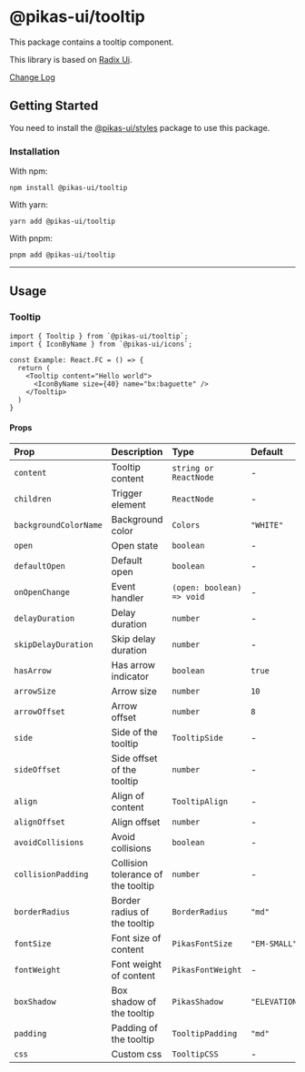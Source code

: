 

<NextSeo title="Tooltip" />

# @pikas-ui/tooltip

This package contains a tooltip component.

This library is based on [Radix Ui](https://www.radix-ui.com/).

<a href="https://github.com/Achaak/pikas/blob/main/packages/ui/tooltip/CHANGELOG.md">
  Change Log
</a>

## Getting Started

You need to install the <a href={stylesLink}>@pikas-ui/styles</a> package to use this package.

### Installation

With npm:

```
npm install @pikas-ui/tooltip
```

With yarn:

```
yarn add @pikas-ui/tooltip
```

With pnpm:

```
pnpm add @pikas-ui/tooltip
```

---

## Usage

### Tooltip

<TooltipExample />

```tsx
import { Tooltip } from `@pikas-ui/tooltip`;
import { IconByName } from `@pikas-ui/icons`;

const Example: React.FC = () => {
  return (
    <Tooltip content="Hello world">
      <IconByName size={40} name="bx:baguette" />
    </Tooltip>
  )
}
```


#### Props

| Prop                  | Description                        | Type                      | Default         |
| :-------------------- | :--------------------------------- | :------------------------ | :-------------- |
| `content`             | Tooltip content                    | `string or ReactNode`     | -               |
| `children`            | Trigger element                    | `ReactNode`               | -               |
| `backgroundColorName` | Background color                   | `Colors`                  | `"WHITE"`       |
| `open`                | Open state                         | `boolean`                 | -               |
| `defaultOpen`         | Default open                       | `boolean`                 | -               |
| `onOpenChange`        | Event handler                      | `(open: boolean) => void` | -               |
| `delayDuration`       | Delay duration                     | `number`                  | -               |
| `skipDelayDuration`   | Skip delay duration                | `number`                  | -               |
| `hasArrow`            | Has arrow indicator                | `boolean`                 | `true`          |
| `arrowSize`           | Arrow size                         | `number`                  | `10`            |
| `arrowOffset`         | Arrow offset                       | `number`                  | `8`             |
| `side`                | Side of the tooltip                | `TooltipSide`             | -               |
| `sideOffset`          | Side offset of the tooltip         | `number`                  | -               |
| `align`               | Align of content                   | `TooltipAlign`            | -               |
| `alignOffset`         | Align offset                       | `number`                  | -               |
| `avoidCollisions`     | Avoid collisions                   | `boolean`                 | -               |
| `collisionPadding`    | Collision tolerance of the tooltip | `number`                  | -               |
| `borderRadius`        | Border radius of the tooltip       | `BorderRadius`            | `"md"`          |
| `fontSize`            | Font size of content               | `PikasFontSize`           | `"EM-SMALL"`    |
| `fontWeight`          | Font weight of content             | `PikasFontWeight`         | -               |
| `boxShadow`           | Box shadow of the tooltip          | `PikasShadow`             | `"ELEVATION_2"` |
| `padding`             | Padding of the tooltip             | `TooltipPadding`          | `"md"`          |
| `css`                 | Custom css                         | `TooltipCSS`              | -               |
